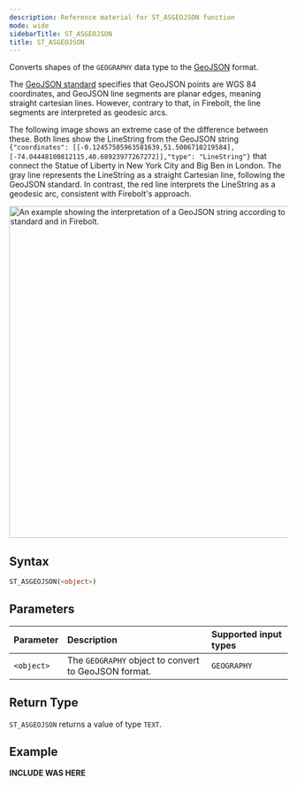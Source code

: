 ```yaml
---
description: Reference material for ST_ASGEOJSON function
mode: wide
sidebarTitle: ST_ASGEOJSON
title: ST_ASGEOJSON
---
```



Converts shapes of the `GEOGRAPHY` data type to the [GeoJSON](https://datatracker.ietf.org/doc/html/rfc7946) format. 

The [GeoJSON standard](https://datatracker.ietf.org/doc/html/rfc7946) specifies that GeoJSON points are WGS 84 coordinates, and GeoJSON line segments are planar edges, meaning straight cartesian lines. However, contrary to that, in Firebolt, the line segments are interpreted as geodesic arcs.


The following image shows an extreme case of the difference between these.
Both lines show the LineString from the GeoJSON string `{"coordinates": [[-0.12457505963581639,51.5006710219584],[-74.04448100812115,40.68923977267272]],"type": "LineString"}` that connect the Statue of Liberty in New York City and Big Ben in London. The gray line represents the LineString as a straight Cartesian line, following the GeoJSON standard. In contrast, the red line interprets the LineString as a geodesic arc, consistent with Firebolt's approach.

<img src="/assets/images/geography/geojson_difference.png" alt="An example showing the interpretation of a GeoJSON string according to the GeoJSON standard and in Firebolt." width="600"/>

## Syntax


```sql
ST_ASGEOJSON(<object>)
```

## Parameters 


| Parameter | Description                                                                                                         | Supported input types |
| :--------- | :------------------------------------------------------------------------------------------------------------------- | :-------------------|
| `<object>`   | The `GEOGRAPHY` object to convert to GeoJSON format. | `GEOGRAPHY` |

## Return Type
`ST_ASGEOJSON` returns a value of type `TEXT`.

## Example


**INCLUDE WAS HERE**

